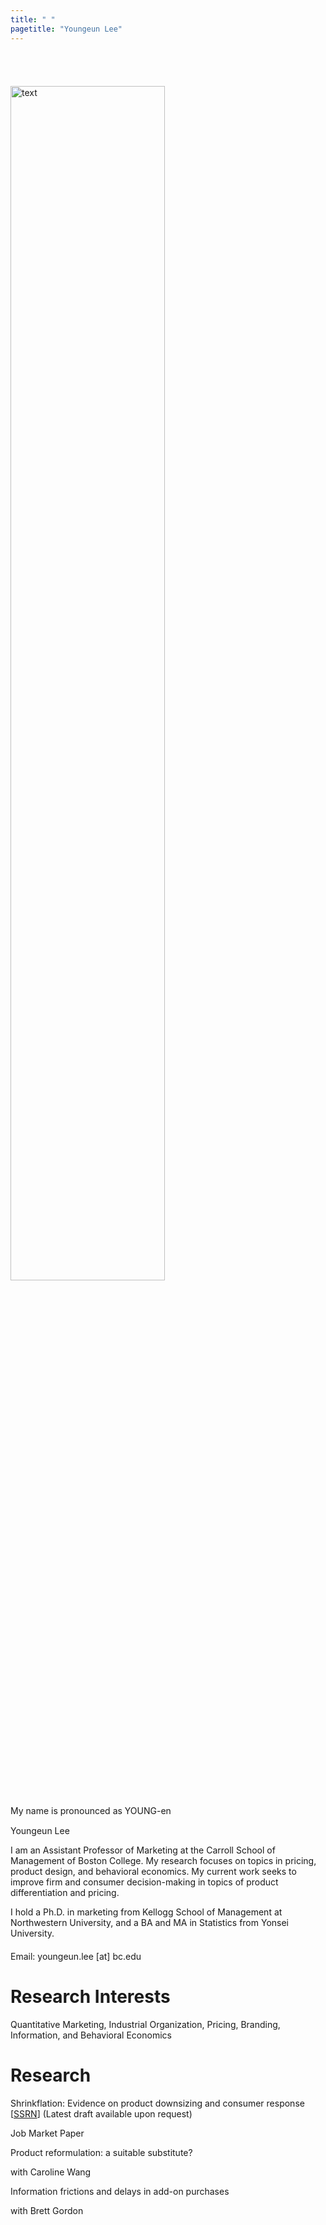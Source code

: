 ```yaml
---
title: " "
pagetitle: "Youngeun Lee"
---
```


<link rel="icon" href = "files/youngeun_lee_icon.png">

<style>
@import url('https://fonts.googleapis.com/css2?family=Lato:wght@300;400;700&family=Merriweather&family=Montserrat:wght@300;600;700;800&family=Open+Sans:wght@300;400;600&display=swap');
</style>

:::::::::::::::: {style="padding: 40px 0 80px 0"}
:::::: info_container
::: info_container__photo 
<img src="files/youngeun_lee_photo.jpg" alt="text" class="img" style="width:70%; vertical-align=middle;" />

<p style ="margin-top: 20px; line-height: 1.4;">My name is pronounced as YOUNG-en</p>

:::

:::: info_container__text
::: info_container__name
Youngeun Lee
:::
<p>I am an Assistant Professor of Marketing at the Carroll School of Management of Boston College. My research focuses on topics in pricing, product design, and behavioral economics. My current work seeks to improve firm and consumer decision-making in topics of product differentiation and pricing. 

I hold a Ph.D. in marketing from Kellogg School of Management at Northwestern University, and a BA and MA in Statistics from Yonsei University. </p>

<p>

</p>

<p>

</p>

<p style="margin-top: 20px;">Email: youngeun.lee [at] bc.edu</p>
::::
::::::

::: {style="clear:both;"}
:::

:::::::::: post_container
# Research Interests

::: post__title
Quantitative Marketing, Industrial Organization, Pricing, Branding, Information, and Behavioral Economics
:::

# 

# 

# 

# Research

::: post__title
Shrinkflation: Evidence on product downsizing and consumer response [[SSRN](https://papers.ssrn.com/sol3/papers.cfm?abstract_id=5053745)] (Latest draft available upon request)
:::

::: post__subtitle
Job Market Paper
:::


::: post__title
Product reformulation: a suitable substitute?
:::

::: post__subtitle
with Caroline Wang
:::


::: post__title
Information frictions and delays in add-on purchases
:::

::: post__subtitle
with Brett Gordon
:::



::::::::::
::::::::::::::::


